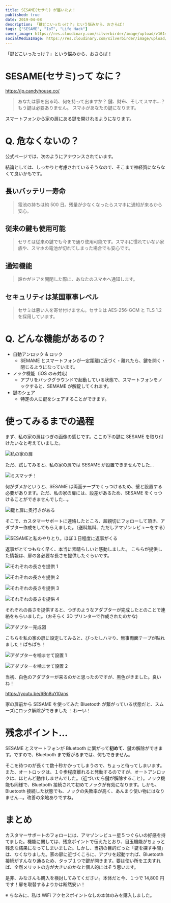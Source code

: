 ```yaml
---
title: SESAME(セサミ) が届いたよ！
published: true
date: 2019-04-08
description: 「鍵どこいったっけ？」という悩みから、おさらば！
tags: ["SESAME", "IoT", "Life Hack"]
cover_image: https://res.cloudinary.com/silverbirder/image/upload/v1614345786/silver-birder.github.io/blog/SESAME_BOX.png
socialMediaImage: https://res.cloudinary.com/silverbirder/image/upload/v1614345786/silver-birder.github.io/blog/SESAME_BOX.png
---
```



「鍵どこいったっけ？」という悩みから、おさらば！

# SESAME(セサミ)って なに？

https://jp.candyhouse.co/

> あなたは家を出る時、何を持って出ますか？
> 鍵、財布、そしてスマホ…？
> もう鍵は必要ありません。
> スマホがあなたの鍵になります。

スマートフォンから家の扉にある鍵を開けれるようになります。

# Q. 危なくないの？

公式ページでは、次のようにアナウンスされています。

結論としては、しっかりと考慮されているそうなので、そこまで神経質にならなくて良いかもです。

## 長いバッテリー寿命

> 電池の持ちは約 500 日。残量が少なくなったらスマホに通知が来るから安心。

## 従来の鍵も使用可能

> セサミは従来の鍵でも今まで通り使用可能です。スマホに慣れていない家族や、スマホの電池が切れてしまった場合でも安心です。

## 通知機能

> 誰かがドアを開閉した際に、あなたのスマホへ通知します。

## セキュリティは某国軍事レベル

> セサミは悪い人を寄せ付けません。セサミは AES-256-GCM と TLS 1.2 を採用しています。

# Q. どんな機能があるの？

- 自動アンロック & ロック
  - SEMAME とスマートフォンが一定距離に近づく・離れたら、鍵を開く・閉じるようになっています。
- ノック機能（iOS のみ対応)
  - アプリをバックグラウンドで起動している状態で、スマートフォンをノックすると、SEMAME が解錠してくれます。
- 鍵のシェア
  - 特定の人に鍵をシェアすることができます。

# 使ってみるまでの過程

まず、私の家の扉はつぎの画像の感じです。ここの下の鍵に SESAME を取り付けたいなと考えていました。

<Image
  src="https://res.cloudinary.com/silverbirder/image/upload/v1639791386/silver-birder.github.io/blog/my_house_door.png"
  width={1400}
  height={1866}
  layout="constrained"
  alt="私の家の扉"
/>

ただ、試してみると、私の家の扉では SESAME が設置できませんでした…

<Image
  src="https://res.cloudinary.com/silverbirder/image/upload/v1614345846/silver-birder.github.io/blog/miss_match_sesame_size.png"
  width={1400}
  height={1866}
  layout="constrained"
  alt="ミスマッチ！"
/>

何がダメかというと、SESAME は両面テープでくっつけるため、壁と設置する必要があります。ただ、私の家の扉には、段差があるため、SESAME をくっつけることができませんでした…。

<Image
  src="https://res.cloudinary.com/silverbirder/image/upload/v1614345933/silver-birder.github.io/blog/lock_and_door_have_depth_sesame.png"
  width={1400}
  height={1866}
  layout="constrained"
  alt="鍵と扉に奥行きがある"
/>

そこで、カスタマーサポートに連絡したところ、超親切にフォローして頂き、アダプター作成をしてもらえました。（送料無料、ただしアマゾンレビューをする）

<Image
  src="https://res.cloudinary.com/silverbirder/image/upload/v1614346016/silver-birder.github.io/blog/SESAME_and_my_correspondence_get_a_response_almost_every_day_or_so.png"
  width={1190}
  height={1019}
  layout="constrained"
  alt="SESAMEと私のやりとり。ほぼ１日程度に返事がくる"
/>

返事がとてつもなく早く、本当に素晴らしいと感動しました。
こちらが提供した情報は、扉の各必要な長さを提供したぐらいです。

<Image
  src="https://res.cloudinary.com/silverbirder/image/upload/v1614381654/silver-birder.github.io/blog/provide_the_length_of_each_door_1.png"
  width={228}
  height={271}
  layout="constrained"
  alt="それぞれの長さを提供 1"
/>

<Image
  src="https://res.cloudinary.com/silverbirder/image/upload/v1614381654/silver-birder.github.io/blog/provide_the_length_of_each_door_2.png"
  width={249}
  height={305}
  layout="constrained"
  alt="それぞれの長さを提供 2"
/>

<Image
  src="https://res.cloudinary.com/silverbirder/image/upload/v1614381657/silver-birder.github.io/blog/provide_the_length_of_each_door_3.png"
  width={1000}
  height={1333}
  layout="constrained"
  alt="それぞれの長さを提供 3"
/>

<Image
  src="https://res.cloudinary.com/silverbirder/image/upload/v1614381657/silver-birder.github.io/blog/provide_the_length_of_each_door_4.png"
  width={1000}
  height={1333}
  layout="constrained"
  alt="それぞれの長さを提供 4"
/>

それぞれの長さを提供すると、つぎのようなアダプターが完成したとのことで連絡をもらいました。（おそらく 3D プリンターで作成されたのかな)

<Image
  src="https://res.cloudinary.com/silverbirder/image/upload/v1614382012/silver-birder.github.io/blog/SESAME_adapter_complete_diagram.png"
  width={1400}
  height={1741}
  layout="constrained"
  alt="アダプター完成図"
/>

こちらを私の家の扉に設定してみると、ぴったしハマり、無事両面テープが貼れました！ぱちぱち！

<Image
  src="https://res.cloudinary.com/silverbirder/image/upload/v1614382084/silver-birder.github.io/blog/Installation_by_engaging_the_SESAME_adapter_1.png"
  width={1000}
  height={1333}
  layout="constrained"
  alt="アダプターを噛ませて設置 1"
/>

<Image
  src="https://res.cloudinary.com/silverbirder/image/upload/v1614382086/silver-birder.github.io/blog/Installation_by_engaging_the_SESAME_adapter_2.png"
  width={1000}
  height={1333}
  layout="constrained"
  alt="アダプターを噛ませて設置 2"
/>

当初、白色のアダプターが来るのかと思ったのですが、黒色がきました。良いね！

https://youtu.be/6Bn8uYl0ans

家の扉前から SESAME を使ってみた Bluetooth が繋がっている状態だと、スムーズにロック解除ができました ！わーい！

# 残念ポイント…

SESAME とスマートフォンが Bluetooth に繋がって**初めて**、鍵の解除ができます。ですので、Bluetooth まで繋がるまでは、何もできません。

そこを待つのが長くて数十秒かかってしまうので、ちょっと待ってしまいます。また、オートロックは、１０歩程度離れると発動するのですが、オートアンロックは、ほとんど動作しませんでした。（近づいたら鍵が解除すること）。ノック機能も同様で、Bluetooth 接続されて初めてノックが有効になります。しかも、Bluetooth 接続した状態でも、ノックの失敗率が高く、あんまり使い物にはなりません…。改善の余地ありですね。

# まとめ

カスタマーサポートのフォローには、アマゾンレビュー星５つぐらいの好感を持てました。機能に関しては、残念ポイントで伝えたとおり、目玉機能がちょっと残念な結果になってしまいました。しかし、当初の目的だった「鍵を探す手間」は、なくなりました。家の扉に近づくころに、アプリを起動すれば、Bluetooth 接続がすんなり通るため、タップ１つで鍵が開きます。要は使い所を工夫すれば、全然メリットの方が大きいのかなと個人的にはそう思います。

是非、みなさんも購入を検討してみてください。本体だと今、１つで 14,800 円です！扉を取替するよりかは断然安い！

※ ちなみに、私は WiFi アクセスポイントなしの本体のみを購入しました。
